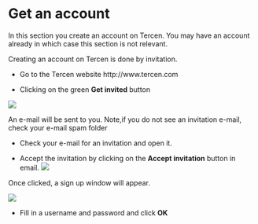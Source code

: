 # Get an account
In this section you create an account on Tercen. You may have an account already in which case this section is not relevant.


Creating an account on Tercen is done by invitation.

* Go to the Tercen website http://www.tercen.com 

* Clicking on the green **Get invited** button  

![](images/tercen_home.png)

An e-mail will be sent to you. Note,if you do not see an invitation e-mail, check your e-mail spam folder

* Check your e-mail for an invitation and open it. 

* Accept the invitation by clicking on the **Accept invitation** button in email.
![](images/accept_invitation.png)

Once clicked,  a sign up window will appear. 

![](images/sign_in_first.png)

* Fill in a username and password and click **OK**
